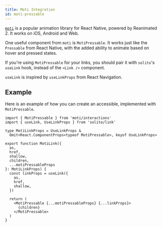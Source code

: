 ```yaml
---
title: Moti Integration
id: moti-pressable
---
```


[`moti`](https://moti.fyi) is a popular animation library for React Native, powered by Reanimated 2. It works on iOS, Android and Web.

One useful component from `moti` is `MotiPressable`. It works just like the `Pressable` from React Native, with the added ability to animate based on hover and pressed states.

If you're using `MotiPressable` for your links, you should pair it with `solito`'s `useLink` hook, instead of the `<Link />` component.

`useLink` is inspired by `useLinkProps` from React Navigation.

## Example

Here is an example of how you can create an accessible, implemented with `MotiPressable`.

```tsx twoslash
import { MotiPressable } from 'moti/interactions'
import { useLink, UseLinkProps } from 'solito/link'

type MotiLinkProps = UseLinkProps &
  Omit<React.ComponentProps<typeof MotiPressable>, keyof UseLinkProps>

export function MotiLink({
  as,
  href,
  shallow,
  children,
  ...motiPressableProps
}: MotiLinkProps) {
  const linkProps = useLink({
    as,
    href,
    shallow,
  })

  return (
    <MotiPressable {...motiPressableProps} {...linkProps}>
      {children}
    </MotiPressable>
  )
}
```
